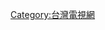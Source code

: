 {{Catnav|頁面分類|...|各國電視|台灣電視|台灣電視網}}
{{commonscat|Era Television}}

{{catmore}}
[[Category:台灣電視網|Category:台灣電視網]]